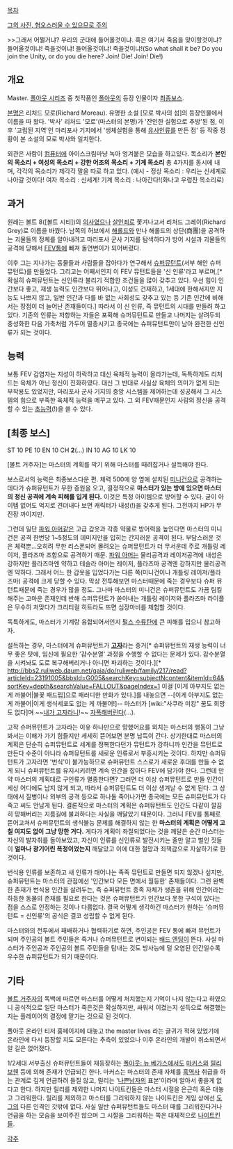 [[목차]]

[http://fallout.wikia.com/wiki/Master 그의 사진, 혐오스러울 수 있으므로 주의]

>>그래서 어쩔거냐? 우리의 군대에 들어올것이냐. 혹은 여기서 죽음을 맞이할것이냐? 들어올것이냐! 죽을것이냐! 들어올것이냐! 죽을것이냐!(So what shall it be? Do you join the Unity, or do you die here? Join! Die! Join! Die!)

== 개요 ==
Master. [[폴아웃 시리즈]] 중 첫작품인 [[폴아웃]]의 등장 인물이자 [[최종보스]].

[[본명]]은 리처드 모로(Richard Moreau). 유명한 소설 [모로 박사의 섬]의 등장인물에서 이름을 따 왔다. '박사' 리처드 '모로'(마스터의 본명)가 '잔인한 실험으로 추방'된 점, 이후 '고립된 지역'인 마리포사 기지에서 '생체실험을 통해 [[슈퍼뮤턴트|유사인류]]를 만든 점' 등 작중 정황이 본 소설의 모로 박사와 일치한다.

외관은 사람이 [[컴퓨터]]에 아이스크림마냥 녹아 엉겨붙은 모습을 하고있다. 목소리가 '''본인의 목소리 + 여성의 목소리 + 강한 어조의 목소리 + 기계 목소리''' 총 4가지를 동시에 내며, 각각의 목소리가 제각각 말을 따로 하고 있다. (예시 - 정상 목소리 : 우리는 신세계로 나아갈 것이다! 여자 목소리 : 신세계! 기계 목소리 : 나아간다!(화나고 우렁찬 목소리로)

== 과거 ==
원래는 볼트 8([볼트 시티])의 [[의사]]였으나 [[살인]]죄로 쫓겨나고서 리처드 그레이(Richard Grey)로 이름을 바꿨다. 남쪽의 허브에서 [[해롤드]]와 만나 해롤드의 상단(商團)을 공격하는 괴물들의 정체를 알아내려고 마리포사 군사 기지를 탐색하다가 방어 시설과 괴물들의 공격에 당해서 [[FEV]]통에 빠져 돌연변이가 되어버렸다.

이후 그는 지나가는 동물들과 사람들을 잡아다가 연구해서 [[슈퍼뮤턴트]](서부 해안 슈퍼뮤턴트)를 만들었다. 그리고는 어째서인지 이 FEV 뮤턴트들을 '신 인류'라고 부르며,[* 확실히 슈퍼뮤턴트는 신인류라 불리기 적합한 조건들을 많이 갖추고 있다. 우선 힘이 인간보다 좋고, 재생 능력도 인간보다 뛰어나고, 이성도 건재하고, 1세대에 한해서지만 지능도 나쁘지 않고, 일반 인간과 다를 바 없는 사회성도 갖추고 있는 등 기존 인간에 비해서는 장점이 더 늘어난 존재들이다.] 따라서 이 신 인류, 즉 뮤턴트의 시대를 만들려 하고 있다. 기존의 인류는 저항하는 자들은 포획해 슈퍼뮤턴트로 만들고 나머지는 살려두되 중성화한 다음 가축처럼 가두어 멸종시키고 종국에는 슈퍼뮤턴트만이 남아 완전한 신인류가 되는 것이다.

== 능력 ==
보통 FEV 감염자는 지성이 하락하고 대신 육체적 능력이 올라가는데, 독특하게도 리처드는 육체가 아닌 정신이 진화하였다. 대신 그 반대로 사실상 육체의 의미가 없게 되는 부작용도 있었지만, 마리포사 군사 기지의 중앙 시스템을 제어하는데 성공해서 그 시스템의 힘으로 부족한 육체적 능력을 메꾸고 있다. 그 외 FEV때문인지 사람의 정신을 공격할 수 있는 [[초능력]](!)을 쓸 수 있다. 

== [최종 보스] ==
ST 10 PE 10 EN 10 CH '''2'''(...) IN 10 AG 10 LK 10

[볼트 거주자]는 마스터의 계획를 막기 위해 마스터를 때려잡거나 설득해야 한다.

보스로서의 능력은 최종보스다운 편. 체력 500에 양 옆에 설치된 [[미니건]]으로 공격하는데다가 슈퍼뮤턴트가 무한 증원을 오고, 결정적으로 '''마스터가 있는 방에 있으면 마스터의 정신 공격에 계속 피해를 입게 된다.''' 이것은 특정 아이템으로 방어할 수 있다. 굳이 아이템 없어도 억지로 견뎌내다 보면 캐릭터가 내성(!)을 갖추게 된다. 그전까지 HP가 무진장 까이지만.

그런데 일단 [[파워 아머]]같은 고급 갑옷과 각종 약물로 방어력을 높인다면 마스터의 미니건은 공격 한번당 1~5정도의 데미지만을 입히는 간지러운 공격이 된다. 부담스러운 것은 체력뿐...오히려 무한 리스폰되어 몰려오는 슈퍼뮤턴트가 더 무서운데 주로 개틀링 레이저, 플라즈마 조합으로 공격하기 때문. [[파워 아머]]는 물리공격과 레이저공격에 내성은 강하지만 플라즈마엔 약하고 테슬라 아머는 레이저, 플라즈마 공격엔 강하지만 물리공격엔 약하다. 그래서 어느 한 갑옷을 입었다가는 다른 쪽(미니건이나 개틀링 레이저/플라즈마) 공격에 크게 당할 수 있다. 막상 전투해보면 마스터때문에 죽는 경우보다 슈퍼 뮤턴트때문에 죽는 경우가 많을 정도. 그나마 마스터의 미니건은 슈퍼뮤턴트도 가끔 팀킬해주는 고마운 존재인데 반해 슈퍼뮤턴트가 쏟아내는 개틀링 레이저와 플라즈마 라이플은 무수히 처맞다가 크리티컬 히트라도 뜨면 심장마비를 체험할 것이다.

독특하게도, 마스터가 기계랑 융합되어서인지 [[펄스 수류탄]]에 큰 피해를 입으니 참고하자.

설득하는 경우, 마스터에게 슈퍼뮤턴트가 '''[[고자]]'''라는 증거[* 슈퍼뮤턴트의 재생 능력이 너무 좋은 탓에, 임신에 필요한 '감수분열' 과정을 수행할 수 없다는 문제가 있다. 감수분열을 시켜놔도 도로 복구해버리거나 아니면 파괴하는 것이다.][* http://bbs2.ruliweb.daum.net/gaia/do/ruliweb/family/217/read?articleId=23191005&bbsId=G005&searchKey=subjectNcontent&itemId=64&sortKey=depth&searchValue=FALLOUT&pageIndex=1 이걸 [이게 아부지도 없는 게 까불어|불꽃 패드립]으로 패러디한 만화가 있다.]를 내놓으면 --[이게 아부지도 없는 게 까불어|이게 생식세포도 없는 게 까불어!]-- 마스터가 [wiki:"사쿠라 미캉" 꿈도 희망도 없다]며 ~~[[내가 고자라니]]!~~ [[자폭]]해버린다(...).

고작 슈퍼뮤턴트가 고자라는 이유 하나만으로 망했어요를 외치는 마스터의 행동이 그냥 봐서는 이해가 가기 힘들지만 세세히 뜯어보면 분명 납득이 간다. 상기한대로 마스터의 계획은 단순히 슈퍼뮤턴트로 세계를 정복한다던가 뮤턴트가 강하니까 인간을 뮤턴트로 만든다 수준이 아니라 슈퍼뮤턴트를 새로운 인류로서 부흥시키는 것이다. 하지만 슈퍼뮤턴트가 고자라면 '번식'이 불가능하므로 슈퍼뮤턴트 스스로가 새로운 후대를 만들 수 없게 되니 슈퍼뮤턴트를 유지시키려면 계속 인간을 잡아다 FEV에 담가야 한다. 그런데 만약 마스터의 계획대로 구인류가 멸종한다면? 그러면 더 이상 슈퍼뮤턴트로 만들 인간이 세상 어디에도 남지 않게 되고, 따라서 슈퍼뮤턴트도 더 이상 생겨날 수 없게 된다. 그 상태에서 질병이나 외부의 공격 등으로 하나둘 죽어나가면 종국에는 모든 슈퍼뮤턴트가 다 죽고 씨도 안남게 된다. 결론적으로 마스터의 계획은 슈퍼뮤턴트도 인간도 다같이 깔끔히 망해버리는 지름길에 불과하다는 사실을 깨달았기 때문이다. 그러니 FEV를 통째로 뜯어고쳐서 슈퍼뮤턴트의 생식불능 문제를 해결하지 않는 한 '''마스터의 계획은 어떻게 고칠 여지도 없이 그냥 망한 거다.''' 게다가 계획이 좌절되었다는 것을 깨달은 순간 마스터는 자신의 발자취를 돌아보았고, 자신이 인류를 신인류로 발전시키는 줄만 알고 벌인 짓들이 '''얼마나 광기어린 폭정이었는지''' 깨달았고 이에 대한 절망과 죄책감으로 자살하기로 한 것이다.

번식용 인류를 보존하고 새 인류가 태어나는 족족 뮤턴트로 만들면 되지 않겠나 싶지만, 슈퍼뮤턴트는 마스터의 관점에선 '인간보다 모든 면에서 월등한' 존재들이다. 그런 완벽한 존재가 번식용 인간을 살려두는, 즉 슈퍼뮤턴트 종족 자체가 생존을 위해 인간이라는 하등한 동물의 존재를 필요로 한다는 것은 슈퍼뮤턴트가 인간보다 못한 구석이 있다는 점을 스스로 인정하는 것이나 다름없다. 결국 어떻게 생각하건 마스터가 원하는 '슈퍼뮤턴트 = 신인류'의 공식은 결코 성립할 수 없게 된다.

마스터와의 전투에서 패배하거나 협력하기로 하면, 주인공은 FEV 통에 빠져 뮤턴트가 되며 주인공의 볼트 주민들은 죽거나 슈퍼뮤턴트로 변이되는 [[배드 엔딩]]이 뜬다. 사실 마스터가 주인공과 주인공의 볼트 주민들을 탐내는 것도 방사능에 덜 오염된 인간일수록 우수한 슈퍼뮤턴트가 되기 때문이다.

== 기타 ==
[[볼트 거주자]]의 독백에 따르면 마스터를 어떻게 처치했는지 기억이 나지 않는다고 하였으니 공식적으로 일단 마스터가 죽은것은 확실하지만, 싸워서 이겼는지 설득으로 해결했는지는 플레이어의 결정에 맡기는 것으로 된 것이다.

폴아웃 온라인 티저 홈페이지에 대놓고 the master lives 라는 글귀가 적혀 있었기에 온라인에 다시 등장할 지도 모른다는 추측이 있었으나 이후 온라인의 개발이 취소되면서 알 길은 없어졌다.

1/2세대 서부출신 슈퍼뮤턴트들이 재등장하는 [[폴아웃: 뉴 베가스]]에서도 [[마커스]]와 [[릴리 보웬]] 등에 의해 존재가 언급되긴 한다. 마커스는 마스터의 존재 자체를 [[흑역사]] 취급을 하는 관계로 깊게 언급하려 들질 않고, 릴리는 '[[나쁜남자]]의 표본'이라며 알아서 좋을게 없다고 한다. 하지만 릴리를 제외한 나머지 나이트킨들은 마스터 시절을 은근히 혹은 대놓고 그리워한다. 릴리를 제외하고 마스터를 그리워하지 않는 나이트킨은 게임 상에선 [[도그]]의 다른 인격인 갓밖에 없다. 사실 일반 슈퍼뮤턴트들도 마스터 때를 그리워한다거나 언급을 하는 모습을 보여주진 않으며 그 시절을 그리워하는 쪽은 대체적으로 [[나이트킨]]들.

[[각주]]
